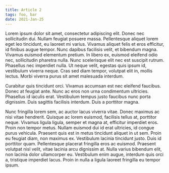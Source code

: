```yaml
---
title: Article 2
tags: foo, bar
date: 2021-Jan-25
---
```


Lorem ipsum dolor sit amet, consectetur adipiscing elit. Donec nec sollicitudin dui. Nullam feugiat posuere massa. Pellentesque aliquet lorem eget leo tincidunt, eu laoreet mi varius. Vivamus aliquet felis et eros efficitur, id finibus augue tempor. Nunc dapibus facilisis velit, et bibendum magna. Vivamus euismod elementum pretium. In libero ex, euismod eleifend odio nec, sollicitudin pharetra nulla. Nunc scelerisque elit nec est suscipit rutrum. Phasellus nec imperdiet nulla. Ut neque velit, egestas quis ipsum id, vestibulum viverra neque. Cras sed diam tempor, volutpat elit in, mollis lectus. Morbi viverra purus sit amet malesuada interdum.

Curabitur quis tincidunt orci. Vivamus accumsan est nec eleifend faucibus. Donec at feugiat ante. Nunc ac eros non urna condimentum ultricies. Phasellus id iaculis erat. Vestibulum tempus justo faucibus nunc porta dignissim. Duis sagittis facilisis interdum. Duis a porttitor magna.

Nunc fringilla lorem sem, ac auctor lacus viverra vitae. Donec maximus ac nisi vitae hendrerit. Quisque ac lorem euismod, facilisis tellus at, porttitor neque. Vivamus ligula ligula, semper et magna at, efficitur imperdiet eros. Proin non tempor metus. Nullam euismod dui id erat ultricies, id congue purus vehicula. Praesent quis est in metus tincidunt aliquet in ut sem. Proin eu feugiat diam, non maximus ex. Vestibulum lacinia tincidunt justo. Duis id porttitor quam. Pellentesque placerat fringilla eros ac euismod. Praesent volutpat nisl velit, vitae lacinia arcu dignissim at. Nulla varius bibendum elit, non lacinia dolor ullamcorper eu. Vestibulum enim augue, interdum quis orci a, tristique imperdiet lacus. Proin in nulla a ligula laoreet fringilla eu tempor ipsum.
